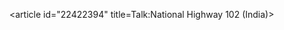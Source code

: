 <article id="22422394" title=Talk:National Highway 102 (India)>
	<talkpage id="22422394" title="Talk:National Highway 102 (India)">
{{INRD|class=stub|importance=mid}}
{{WP India
|class=Stub
|importance=low
}}
	</talkpage>
</article>